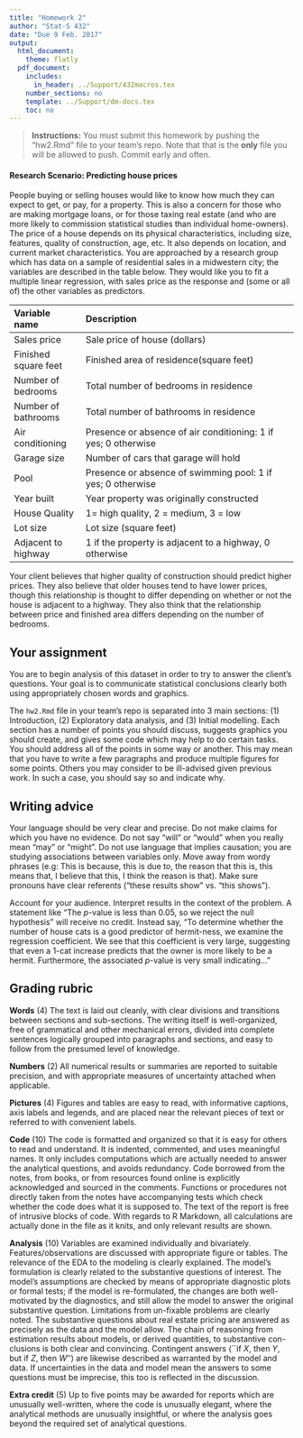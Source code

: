 ```yaml
---
title: "Homework 2"
author: "Stat-S 432"
date: "Due 9 Feb. 2017"
output:
  html_document:
    theme: flatly
  pdf_document:
    includes:
      in_header: ../Support/432macros.tex
    number_sections: no
    template: ../Support/dm-docs.tex
    toc: no
---
```


>  __Instructions:__ You must submit this homework by pushing the "hw2.Rmd" file to your team's repo. Note that that is the __only__ file you will be allowed to push. Commit early and often.

#### Research Scenario: Predicting house prices 

People buying or selling houses would like to know how much they can expect to get, or
pay, for a property. This is also a concern for those who are making
mortgage loans, or for those taxing real estate (and who are more
likely to commission statistical studies than individual
home-owners). The price of a house depends on its physical
characteristics, including size, features, quality of construction,
age, etc. It also depends on location, and current market
characteristics. You are approached by a research group which has
data  on a sample of residential sales in a midwestern city; the 
variables are described in the table below. They would like you to fit a
multiple linear regression, with sales price as the response and (some or all of) the
other variables as predictors. 

|Variable name | Description |
|:----------------------|:-----------------------------------------------------------------|
| Sales price | Sale price of house (dollars) |
| Finished square feet  |	Finished area of residence(square feet) |
| Number of bedrooms 	|	Total number of bedrooms in residence |
| Number of bathrooms | Total number of bathrooms in residence |
| Air conditioning 	|	Presence or absence of air conditioning: 1 if yes; 0 otherwise |
| Garage size	 |	 Number of cars that garage will hold	|
| Pool	|	Presence or absence of swimming pool: 1 if yes; 0 otherwise	|
| Year built	|	 Year property was originally constructed	|
| House Quality	|	1= high quality, 2 = medium, 3 = low	|
| Lot size	|	Lot size (square feet)	|
| Adjacent to highway  | 1 if the property is adjacent to a highway, 0 otherwise |

Your client believes that higher quality of construction should
predict higher prices. They also believe that older houses tend to
have lower prices, though this relationship is thought to differ
depending on whether or not the house is adjacent to a highway. They
also think that the relationship between price and finished area
differs depending on the number of bedrooms. 

## Your assignment

You are to begin analysis of this dataset in order to try to answer the client's
questions. Your goal is to communicate statistical conclusions clearly both
using appropriately chosen words and graphics.

The `hw2.Rmd` file in your team's repo is separated into 3 main sections: (1)
Introduction, (2) Exploratory data analysis, and (3) Initial modelling. Each section
has a number of points you should discuss, suggests graphics you should create, and 
gives some code which may help to do certain tasks. You should address all of the 
points in some way or another. This may mean that you have to write a few paragraphs and
produce multiple figures for some points. Others you may consider to be ill-advised
given previous work. In such a case, you should say so and indicate why.

## Writing advice

Your language should be very clear and precise. Do not make claims for
which you have no evidence. Do not say "will" or "would" when you
really mean "may" or "might". Do not use language that implies
causation; you are studying associations between variables only. Move
away from wordy phrases (e.g: This is because, this is due to, the
reason that this is, this means that, I believe that this, I think the
reason is that). Make sure pronouns have clear referents ("these
results show" vs. "this shows").

Account for your audience. Interpret results in
the context of the problem. A statement like "The $p$-value is less
than 0.05, so we reject the null hypothesis" will receive no
credit. Instead say, "To determine whether the number of house
cats is a good predictor of hermit-ness, we examine the regression
coefficient. We see that this coefficient is very large, suggesting
that even a 1-cat increase predicts that the owner is more likely to be a
hermit. Furthermore, the associated $p$-value is very small indicating..."

## Grading rubric

__Words__ (4) The text is laid out cleanly, with clear divisions
and transitions between sections and sub-sections. The writing itself
is well-organized, free of grammatical and other mechanical errors,
divided into complete sentences logically grouped into paragraphs and
sections, and easy to follow from the presumed level of knowledge. 

__Numbers__ (2) All numerical results or summaries are reported to
suitable precision, and with appropriate measures of uncertainty
attached when applicable. 

__Pictures__ (4) Figures and tables are easy to read, with
informative captions, axis labels and legends, and are placed near the
relevant pieces of text or referred to with convenient labels. 

__Code__ (10) The code is formatted and organized so that it is easy
for others to read and understand. It is indented, commented, and uses
meaningful names. It only includes computations which are actually
needed to answer the analytical questions, and avoids redundancy. Code
borrowed from the notes, from books, or from resources found online is
explicitly acknowledged and sourced in the comments. Functions or
procedures not directly taken from the notes have accompanying tests
which check whether the code does what it is supposed to. The text of
the report is free of intrusive blocks of code. With regards to R Markdown,
all calculations are actually done in the file as it knits, and only
relevant results are shown.

__Analysis__ (10) Variables are examined
individually and bivariately. Features/observations are discussed with
appropriate figure or tables. The relevance of the EDA to the modeling
is clearly explained. The  model's
formulation is clearly related to the substantive questions of
interest. The model's assumptions are checked by means of appropriate
diagnostic plots or formal tests; if the model is re-formulated, the
changes are both well-motivated by the diagnostics, and still allow
the model to answer the original substantive question. Limitations
from un-fixable problems are clearly noted. The substantive questions about real estate
pricing are answered as precisely as the data and the model
allow. The chain of reasoning from estimation results about models, or
derived quantities, to substantive con- clusions is both clear and
convincing. Contingent answers (``if $X$, then $Y$, but if $Z$, then $W$'') are
likewise described as warranted by the model and data. If
uncertainties in the data and model mean the answers to some questions
must be imprecise, this too is reflected in the discussion. 

__Extra credit__ (5) Up to five points may be awarded for reports
which are unusually well-written, where the code is unusually elegant,
where the analytical methods are unusually insightful, or where the
analysis goes beyond the required set of analytical questions. 
